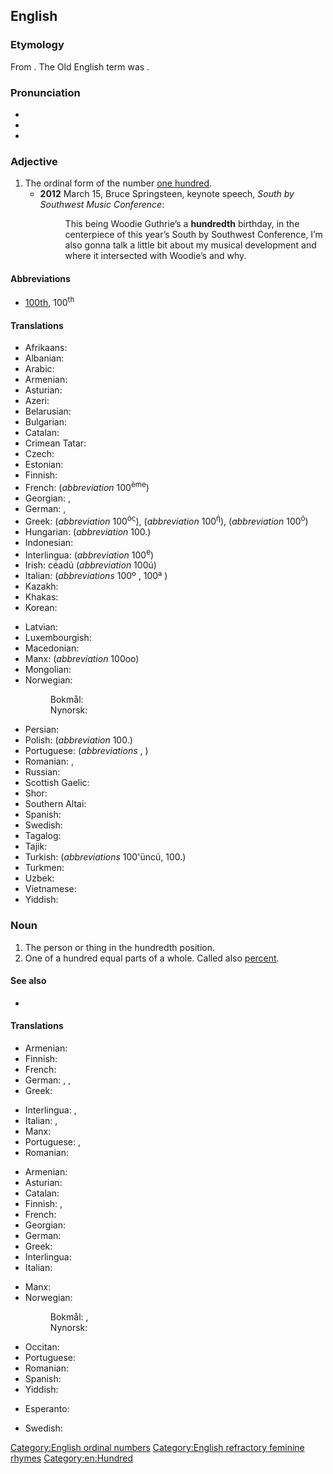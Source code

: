 ==English==
{{number box|en|100}}

===Etymology===
From {{suffix|en|hundred|th}}. The Old English term was {{m|ang|hundtēontigoþa}}.

===Pronunciation===
* {{IPA|/ˈhʌndɹɛdθ/|lang=en}}
* {{enPR|hŭn′drĕdth}}
* {{hyphenation|hun|dredth|lang=en}}
{{rfap|en}}

===Adjective===
{{en-adj|-}}

# The ordinal form of the number [[hundred|one hundred]].
#* '''2012''' March 15, Bruce Springsteen, keynote speech, ''South by Southwest Music Conference'':
#*: This being Woodie Guthrie’s a '''hundredth''' birthday, in the centerpiece of this year’s South by Southwest Conference, I’m also gonna talk a little bit about my musical development and where it intersected with Woodie’s and why.

====Abbreviations====
* [[100th]], 100<sup>th</sup>

====Translations====
{{trans-top|ordinal of 100}}
* Afrikaans: {{t|af|honderdste}}
* Albanian: {{t|sq|i njëqindtë}}
* Arabic: {{t|ar|بالغ جزءا من المئَة}}
* Armenian: {{t+|hy|հարյուրերորդ}}
* Asturian: {{t+|ast|centésimu}}
* Azeri: {{t|az|yüzüncü}}
* Belarusian: {{t|be|сотый|sc=Cyrl}}
* Bulgarian: {{t+|bg|стотен|sc=Cyrl}}
* Catalan: {{t|ca|centèsim}}
* Crimean Tatar: {{t|crh|yüzünci}}
* Czech: {{t+|cs|stý}}
* Estonian: {{t|et|sajandik}}
* Finnish: {{t+|fi|sadas}}
* French: {{t+|fr|centième}} (''abbreviation'' 100<sup>ème</sup>)
* Georgian: {{t|ka|მეასე}}, {{t|ka|მე-100}}
* German: {{t+|de|hundertste}}, {{t+|de|einhundertste}}
* Greek: {{t+|el|εκατοστός|m}} (''abbreviation'' 100<sup>ός</sup>), {{t+|el|εκατοστή|f}} (''abbreviation'' 100<sup>ή</sup>), {{t+|el|εκατοστό|n}} (''abbreviation'' 100<sup>ό</sup>)
* Hungarian: {{t+|hu|századik}} (''abbreviation'' 100.)
* Indonesian: {{t|id|keseratus}}
* Interlingua: {{t|ia|centesime}} (''abbreviation'' 100<sup>e</sup>)
* Irish: céadú (''abbreviation'' 100ú)
* Italian: {{t+|it|centesimo}} (''abbreviations'' 100º {{g|m}}, 100ª {{g|f}})
* Kazakh: {{t|kk|жүздік|sc=Cyrl}}
* Khakas: {{t|kjh|чӱзінӌі|sc=Cyrl}}
* Korean: {{t+|ko|백째}}
{{trans-mid}}
* Latvian: {{t|lv|simtais}}
* Luxembourgish: {{t|lb|honnertst}}
* Macedonian: {{t|mk|стоти|sc=Cyrl}}
* Manx: {{t|gv|keeadoo}} (''abbreviation'' 100oo)
* Mongolian: {{t|mn|зуудугаар|sc=Cyrl}}
* Norwegian:
*: Bokmål: {{t|nb|hundrede}}
*: Nynorsk: {{t|nn|hundrede}}
* Persian: {{t+|fa|صدم|tr=sadom|sc=fa-Arab}}
* Polish: {{t+|pl|setny}} (''abbreviation'' 100.)
* Portuguese: {{t+|pt|centésimo}} (''abbreviations'' {{t|pt|100º|m}}, {{t|pt|100ª|f}})
* Romanian: {{t+|ro|sutălea|m|alt=al o sutălea}}, {{t|ro|suta|f|alt=a o suta}}
* Russian: {{t+|ru|со́тый}}
* Scottish Gaelic: {{t|gd|ceudamh}}
* Shor: {{t|cjs|чӱзинчи}}
* Southern Altai: {{t|alt|јӱзинчи|tr=cüzinçi}}
* Spanish: {{t+|es|centésimo}}
* Swedish: {{t+|sv|hundrade}}
* Tagalog: {{t|tl|pang-isang daan}}
* Tajik: {{t|tg|шашсадуми|sc=Cyrl}}
* Turkish: {{t+|tr|yüzüncü}} (''abbreviations'' 100'üncü, 100.)
* Turkmen: {{t|tk|ýüzünji}}
* Uzbek: {{t+|uz|yuzinchi}}
* Vietnamese: {{t|vi|thứ một trăm}}
* Yiddish: {{t|yi|הונדערטסט|sc=Hebr}}
{{trans-bottom}}

===Noun===
{{en-noun}}

# The person or thing in the hundredth position.
# One of a hundred equal parts of a whole. Called also [[percent]].

====See also====
* {{l|en|one-hundredth}}

====Translations====
{{trans-top|person or thing in the hundredth position}}
* Armenian: {{t+|hy|հարյուրերորդ}}
* Finnish: {{t+|fi|sadas}}
* French: {{t+|fr|centième|m|f}}
* German: {{t|de|Hundertster|m}}, {{t|de|Hundertste|f}}, {{t|de|Hundertstes|n}}
* Greek: {{t+|el|εκατοστός|m}}
{{trans-mid}}
* Interlingua: {{t|ia|centesimo|m}}, {{t|ia|centesima|f}}
* Italian: {{t+|it|centesimo|m}}, {{t|it|centesima|f}}
* Manx: {{t|gv|keeadoo|alt=(yn) keeadoo}}
* Portuguese: {{t+|pt|centésimo|m}}, {{t|pt|centésima|f}}
* Romanian: {{t+|ro|sutălea}}
{{trans-bottom}}

{{trans-top|one of a hundred equal parts of a whole}}
* Armenian: {{t+|hy|հարյուրերորդ}}
* Asturian: {{t+|ast|centésimu|m}}
* Catalan: {{t|ca|centèsim|m}}
* Finnish: {{t|fi|sadasosa}}, {{t|fi|sadannes}}
* French: {{t+|fr|centième|m}}
* Georgian: {{t|ka|მეასედი}}
* German: {{t|de|Hunderstel|m|n}}
* Greek: {{t+|el|εκατοστό|n}}
* Interlingua: {{t|ia|centesimo}}
* Italian: {{t+|it|centesimo|m}}
{{trans-mid}}
* Manx: {{t|gv|keeadoo}}
* Norwegian:
*: Bokmål: {{t|nb|hundredel|m}}, {{t|nb|hundrededel|m}}
*: Nynorsk: {{t|nn|hundredel|m}}
* Occitan: {{t|oc|centesim|m}}
* Portuguese: {{t+|pt|centésimo|m}}
* Romanian: {{t+|ro|sutime|f}}
* Spanish: {{t+|es|centésimo|m}}
* Yiddish: {{t|yi|הונדערטסטל|n}}
{{trans-bottom}}

{{checktrans-top}}
* Esperanto: {{t-check|eo|centono}}
{{trans-mid}}
* Swedish: {{t+check|sv|hundradel|c}}
{{trans-bottom}}

[[Category:English ordinal numbers]]
[[Category:English refractory feminine rhymes]]
[[Category:en:Hundred]]